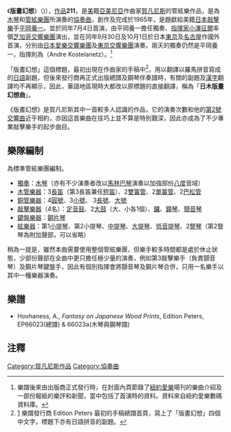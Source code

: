 {{NoteTA
|1=zh-cn:霍夫哈奈斯;zh-tw:霍華奈斯;zh-hk:賀凡尼斯;
}}

《'''版畫幻想'''》（{{lang-en|'''Fantasy on Japanese Wood Prints''' (Han-ga Gensō}})），[[作品號|作品]]'''211'''，是[[美國|美]]籍[[亞美尼亞|亞美尼亞]]作曲家[[阿兰·霍夫哈奈斯|賀凡尼斯]]的管絃樂作品，是為[[木琴|木琴]]和[[管絃樂團|管絃樂團]]所演奏的[[協奏曲|協奏曲]]，創作及完成於1965年，是題獻給美籍[[日本|日本]][[敲擊樂|敲擊樂]]手[[平岡養一|平岡養一]]。並於同年7月4日首演，由平岡養一擔任獨奏、[[指揮家|指揮家]][[小澤征爾|小澤征爾]]率領[[芝加哥交響樂團|芝加哥交響樂團]]演出，並在同年9月30日及10月1日於日本[[東京|東京]]及[[名古屋|名古屋]]作國外首演，分別由[[日本愛樂交響樂團|日本愛樂交響樂團]]及[[東京交響樂團|東京交響樂團]]演奏。兩天的獨奏仍然是平岡養一，指揮則為{{link-en|安德烈·哥斯特蘭尼兹|Andre Kostelanetz}}（Andre Kostelanetz）。<ref>樂譜後來由出版商正式發行時，在封面內頁節錄了[[紐約愛樂|紐約愛樂]]場刊的樂曲介紹及一部份報紙的樂評和新聞，當中包括了首演時的資料。資料來自紐約愛樂數碼資料庫。</ref>

「版畫幻想」這個標題，最初出現在作曲家的手稿中<ref>[http://archives.nyphil.org/index.php/artifact/5e48cefd-cc7d-467e-91f1-8be33532d29d/fullview#page/1/mode/2up] {{Wayback|url=http://archives.nyphil.org/index.php/artifact/5e48cefd-cc7d-467e-91f1-8be33532d29d/fullview |date=20151222092918 }}樂譜發行商 Edition Peters 最初的手稿總譜首頁，寫上了「版畫幻想」四個中文字，標題下亦有日語拼音的副題。</ref>，用以翻譯以羅馬拼音寫成的[[日語|日語]]副題，但後來發行商再正式出版總譜及鋼琴伴奏譜時，有關的副題及[[漢字|漢字]]翻譯均不再顯示，因此，華語地區現時大都改以原標題的直接翻譯，稱為「'''日木版畫幻想曲'''」。

《版畫幻想》是賀凡尼斯其中一首較多人認識的作品，它的演奏次數和他的[[第2號交響曲_(賀凡尼斯)|第2號交響曲]]近乎相約，亦因這首樂曲在技巧上並不算是特別艱深，因此亦成為了不少專業敲擊樂手的起步曲目。

==樂隊編制==
為標準管絃樂團編制。

*[[獨奏|獨奏]]：[[木琴|木琴]]（亦有不少演奏者改以[[馬林巴琴|馬林巴琴]]演奏以加強部份[[八度|八度]]音域）
*[[木管樂器|木管樂器]]：3[[長笛|長笛]]（第3長笛兼任[[短笛|短笛]]）、2[[雙簧管|雙簧管]]、2[[單簧管|單簧管]]、2[[巴松管|巴松管]]
*[[銅管樂器|銅管樂器]]：4[[圓號|圓號]]、3[[小號|小號]]、 3[[長號|長號]]、[[大號|大號]]
*[[敲擊樂器|敲擊樂器]]（4名）：[[定音鼓|定音鼓]]、2[[大鼓|大鼓]]（大、小各1個）、[[鑼|鑼]]、[[鐘琴|鐘琴]]、[[顫音琴|顫音琴]]
*[[鍵盤樂器|鍵盤樂器]]：[[鋼片琴|鋼片琴]]
*[[絃樂器|絃樂器]]：第1[[小提琴|小提琴]]、第2小提琴、[[中提琴|中提琴]]、[[大提琴|大提琴]]、[[低音提琴|低音提琴]]、2[[豎琴|豎琴]]（第2豎琴為附加聲部，可以省略）

稍為一提是，雖然本曲需要使用整個管絃樂團，但樂手較多時間都是處於休止狀態，少部份聲部在全曲中更只擔任極少量的演奏，例如第3敲擊樂手（負責顫音琴）及鋼片琴鍵盤手，因此有個別指揮會將顫音琴及鋼片琴合併，只用一名樂手以其中一種樂器演奏。

==樂譜==
*Hovhaness, A., ''Fantasy on Japanese Wood Prints'', Edition Peters, EP66023(總譜) & 66023a(木琴與鋼琴譜)

==注釋==
{{reflist}}

[[Category:賀凡尼斯作品|Category:賀凡尼斯作品]]
[[Category:協奏曲|Category:協奏曲]]